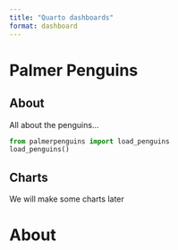 ```yaml
---
title: "Quarto dashboards"
format: dashboard
---
```


# Palmer Penguins

## About {height="40%"}

::: {.card}

All about the penguins...

```python
from palmerpenguins import load_penguins
load_penguins()
```

:::

## Charts {height="60%"}

We will make some charts later

# About